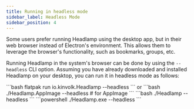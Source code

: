 ```yaml
---
title: Running in headless mode
sidebar_label: Headless Mode
sidebar_position: 4
---
```


Some users prefer running Headlamp using the desktop app, but in their web browser instead of
Electron's environment. This allows them to leverage the browser's functionality, such as
bookmarks, groups, etc.

Running Headlamp in the system's browser can be done by using the `--headless` CLI option.
Assuming you have already downloaded and installed Headlamp on your desktop, you can run it in headless mode as follows:


<Tabs>
  <TabItem value="linux" label="Linux" default>
    ```bash
    flatpak run io.kinvolk.Headlamp --headless
    ```
    or 
    ```bash
    ./Headlamp.AppImage --headless # for AppImage
    ```
  </TabItem>
  <TabItem value="macOS" label="MacOS">
    ```bash
    ./Headlamp --headless
    ```
  </TabItem>
  <TabItem value="windows" label="Windows">
    ```powershell
    ./Headlamp.exe --headless
    ```
  </TabItem>
</Tabs>
